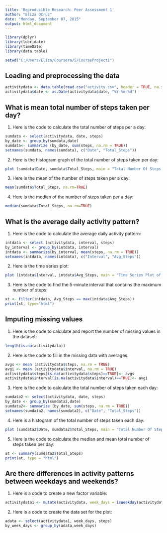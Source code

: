 ```yaml
---
title: 'Reproducible Research: Peer Assessment 1'
author: "Eliza DCruz"
date: "Monday, September 07, 2015"
output: html_document
---
```



```r
library(dplyr)
library(lubridate)
library(timeDate)
library(data.table)

setwd("C:/Users/Eliza/Coursera/5/CourseProject1")
```

## Loading and preprocessing the data

```r
activitydata <- data.table(read.csv("activity.csv", header = TRUE, na.strings = "NA"))
activitydata$date <- as.Date(activitydata$date, "%Y-%m-%d")
```

## What is mean total number of steps taken per day?
1. Here is the code to calculate the total number of steps per a day: 
```r
sumdata <- select(activitydata, date, steps)
by_date <- group_by(sumdata,date)
sumdata<- summarize (by_date, sum(steps, na.rm = TRUE))
setnames(sumdata, names(sumdata), c("Date", "Total_Steps"))
```

2. Here is the histogram graph of the total number of steps taken per day: 
```r
plot (sumdata$Date, sumdata$Total_Steps, main = "Total Number Of Steps Taken Per A Day", xlab = "Date", ylab = "Total Number of Steps", type = "h")
```

3. Here is the mean of the number of steps taken per a day:
```r
mean(sumdata$Total_Steps, na.rm=TRUE)
```

4. Here is the median of the number of steps taken per a day:
```r
median(sumdata$Total_Steps, na.rm=TRUE)
```
## What is the average daily activity pattern?
1. Here is the code to calculate the average daily activity pattern:
```r
intdata <- select (activitydata, interval, steps)
by_interval <- group_by(intdata, interval)
intdata <- summarize(by_interval, mean(steps, na.rm = TRUE))
setnames(intdata, names(intdata), c("Interval", "Avg_Steps"))
```
2. Here is the time series plot:
```r
plot (intdata$Interval, intdata$Avg_Steps, main = "Time Series Plot of the 5-minute Intervals and the Average Number Of Steps Taken Per A Day", xlab = "Date", ylab = "Total Number of Steps", type = "l")
```
3. Here is the code to find the 5-minute interval that contains the maximum number of steps: 
```r
xt <- filter(intdata, Avg_Steps == max(intdata$Avg_Steps))
print(xt, type="html")
```
## Imputing missing values
1. Here is the code to calculate and report the number of missing values in the dataset:
```r
length(is.na(activitydata))
```
2. Here is the code to fill in the missing data with averages: 
```r
avgs <- mean (activitydata$steps, na.rm = TRUE)
avgi <- mean (activitydata$interval, na.rm = TRUE)
activitydata$steps[is.na(activitydata$steps)==TRUE]<- avgs
activitydata$interval[is.na(activitydata$interval)==TRUE]<- avgi
```
3. Here is the code to calculate the total number of steps taken each day: 
```r
sumdata2 <- select(activitydata, date, steps)
by_date <- group_by(sumdata2,date)
sumdata2<- summarize (by_date, sum(steps, na.rm = TRUE))
setnames(sumdata2, names(sumdata2), c("Date", "Total_Steps"))
```
4. Here is a histogram of the total number of steps taken each day: 

```r
plot (sumdata2$Date, sumdata2$Total_Steps, main = "Total Number Of Steps Taken Per A Day", xlab = "Date", ylab = "Total Number of Steps", type = "h")
```

5. Here is the code to calculate the median and mean total number of steps taken per day: 

```r
at <- summary(sumdata2$Total_Steps)
print(at, type = "html")
```
## Are there differences in activity patterns between weekdays and weekends?

1. Here is a code to create a new factor variable: 
```r
activitydata1 <- mutate(activitydata, week_days = isWeekday(activitydata$date, wday=1:5))
```
2. Here is a code to create the data set for the plot:
```r
adata <- select(activitydata1, week_days, steps)
by_week_days <- group_by(adata,week_days)
```

